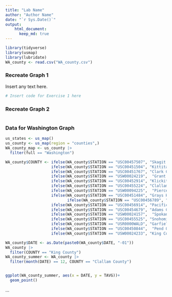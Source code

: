 ```yaml
---
title: "Lab Name"
author: "Author Name"
date: "`r Sys.Date()`"
output: 
    html_document:
      keep_md: true
---
```


```r
library(tidyverse)
library(usmap)
library(lubridate)
WA_county <- read.csv("WA_county.csv")
```

### Recreate Graph 1

Insert any text here.

```r
# Insert code for Exercise 1 here
```

### Recreate Graph 2


```r

```


### Data for Washington Graph

```r
us_states <- us_map()
us_county <- us_map(region = "counties",)
WA_county_map <- us_county |>
  filter(full == "Washington")

WA_county$COUNTY <- ifelse(WA_county$STATION == "USC00457507", "Skagit County",
                    ifelse(WA_county$STATION == "USC00451504", "Kittitas County",
                    ifelse(WA_county$STATION == "USC00451767", "Clark County",
                    ifelse(WA_county$STATION == "USW00024219",  "Grant County",
                    ifelse(WA_county$STATION == "USC00452914", "Klickitat County",
                    ifelse(WA_county$STATION == "USC00455224", "Clallam County",
                    ifelse(WA_county$STATION == "USW00094225",  "Pierce County",
                    ifelse(WA_county$STATION == "USC00451484", "Grays Harbor County",
                           ifelse(WA_county$STATION == "USC00456789", "Whitman County",
                    ifelse(WA_county$STATION == "USC00456914", "Pacific County",
                    ifelse(WA_county$STATION == "USC00454679", "Adams County",
                    ifelse(WA_county$STATION == "USW00024157",  "Spokane County",
                    ifelse(WA_county$STATION == "USC00455525", "Snohomish County",
                    ifelse(WA_county$STATION == "USR0000WALD", "Garfield County",
                    ifelse(WA_county$STATION == "USC00450844",  "Pend Oreille County",
                    ifelse(WA_county$STATION == "USW00024233", "King County", NA))))))))))))))))

WA_county$DATE <- as.Date(paste0(WA_county$DATE, "-01"))
WA_county |>
  filter(COUNTY == "King County")
WA_county_summer <- WA_county |>
  filter(month(DATE) == 12, COUNTY == "Clallam County")


ggplot(WA_county_summer, aes(x = DATE, y = TAVG))+
  geom_point()

```


...

